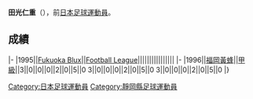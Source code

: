 {{Infobox football biography
|name=田光仁重
|image=
|fullname=田光仁重
|birth_date={{Birth date and age|1972|4|22}}
|cityofbirth=[[静岡縣|静岡縣]]
|countryofbirth=[[日本|日本]]
|position=[[前鋒_(足球)|前鋒]]
|currentclub=
|years=1995-1996
|clubs=[[福岡黃蜂|Fukuoka Blux / 福岡黃蜂]]
|caps(goals)=
|nationalyears=
|nationalteam=
|nationalcaps(goals)=
}}
'''田光仁重'''（{{Bd|1972年|4月22日||}}），前[[日本|日本]][[足球|足球]][[運動員|運動員]]。

==成績==
{{Football player club statistics 1|YYN}}
{{Football player club statistics 2|JPN|YYN}}
|-
|1995||[[福岡黃蜂|Fukuoka Blux]]||[[Japan_Football_League|Football League]]||||||||||||||||
|-
|1996||[[福岡黃蜂|福岡黃蜂]]||[[日本職業足球甲級聯賽|甲級]]||3||0||0||0||2||0||5||0
{{Football player club statistics 3|1|JPN}}3||0||0||0||2||0||5||0
{{Football player club statistics 5}}3||0||0||0||2||0||5||0
|}

{{Japan-sport-bio-stub}}
{{Soccer-player-stub}}
[[Category:日本足球運動員|Category:日本足球運動員]]
[[Category:靜岡縣足球運動員|Category:靜岡縣足球運動員]]